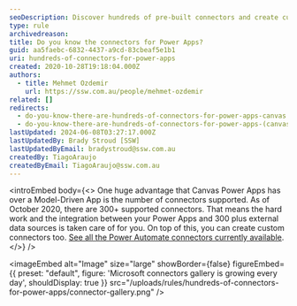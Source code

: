 ```yaml
---
seoDescription: Discover hundreds of pre-built connectors and create custom ones to integrate Power Apps with various data sources, streamlining your workflow.
type: rule
archivedreason:
title: Do you know the connectors for Power Apps?
guid: aa5faebc-6832-4437-a9cd-83cbeaf5e1b1
uri: hundreds-of-connectors-for-power-apps
created: 2020-10-28T19:18:04.000Z
authors:
  - title: Mehmet Ozdemir
    url: https://ssw.com.au/people/mehmet-ozdemir
related: []
redirects:
  - do-you-know-there-are-hundreds-of-connectors-for-power-apps-canvas
  - do-you-know-there-are-hundreds-of-connectors-for-power-apps-(canvas)
lastUpdated: 2024-06-08T03:27:17.000Z
lastUpdatedBy: Brady Stroud [SSW]
lastUpdatedByEmail: bradystroud@ssw.com.au
createdBy: TiagoAraujo
createdByEmail: TiagoAraujo@ssw.com.au
---
```


<introEmbed
  body={<>
One huge advantage that Canvas Power Apps has over a Model-Driven App is the number of connectors supported. As of October 2020, there are 300+ supported connectors. That means the hard work and the integration between your Power Apps and 300 plus external data sources is taken care of for you. On top of this, you can create custom connectors too. [See all the Power Automate connectors currently available](https://make.powerautomate.com/connectors).
  </>}
/>

<imageEmbed
  alt="Image"
  size="large"
  showBorder={false}
  figureEmbed={{
    preset: "default",
    figure: 'Microsoft connectors gallery is growing every day',
    shouldDisplay: true
  }}
  src="/uploads/rules/hundreds-of-connectors-for-power-apps/connector-gallery.png"
/>
